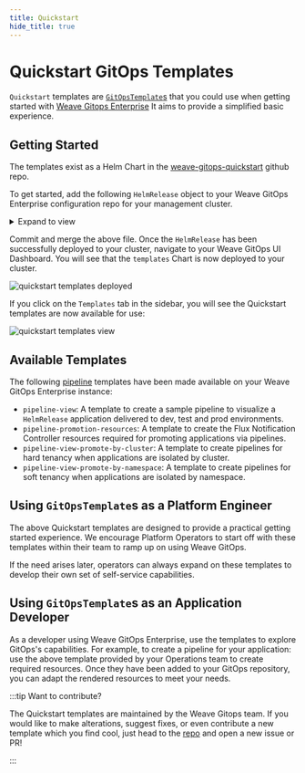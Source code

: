 ```yaml
---
title: Quickstart
hide_title: true
---
```



# Quickstart GitOps Templates <TierLabel tiers="Enterprise" />

`Quickstart` templates are [`GitOpsTemplate`s](https://docs.gitops.weaveworks.org/docs/gitops-templates/templates/)
that you could use when getting started with [Weave Gitops Enterprise](../enterprise/getting-started/intro-enterprise.mdx)
It aims to provide a simplified basic experience.

## Getting Started

The templates exist as a Helm Chart in the [weave-gitops-quickstart](https://github.com/weaveworks/weave-gitops-quickstart)
github repo.

To get started, add the following `HelmRelease` object to your Weave GitOps Enterprise
configuration repo for your management cluster.

<details>
<summary>Expand to view</summary>

```yaml
---
apiVersion: source.toolkit.fluxcd.io/v1beta2
kind: GitRepository
metadata:
  name: weave-gitops-quickstart
  namespace: flux-system
spec:
  interval: 10m0s
  ref:
    branch: main
  url: https://github.com/weaveworks/weave-gitops-quickstart
---
apiVersion: helm.toolkit.fluxcd.io/v2beta1
kind: HelmRelease
metadata:
  name: quickstart-templates
  namespace: flux-system
spec:
  chart:
    spec:
      chart: "quickstart-templates"
      version: ">=0.1.0"
      sourceRef:
        kind: GitRepository
        name: weave-gitops-quickstart
        namespace: flux-system
  interval: 10m0s
```

</details>

Commit and merge the above file. Once the `HelmRelease` has been successfully
deployed to your cluster, navigate to your Weave GitOps UI Dashboard. You will
see that the `templates` Chart is now deployed to your cluster.

![quickstart templates deployed](imgs/quickstart-templates-deployed.png)

If you click on the `Templates` tab in the sidebar, you will see the Quickstart
templates are now available for use:

![quickstart templates view](imgs/quickstart-templates-view.png)

## Available Templates

The following [pipeline](../pipelines/pipeline-templates.mdx) templates have
been made available on your Weave GitOps Enterprise instance:

- `pipeline-view`: A template to create a sample pipeline to visualize a
	`HelmRelease` application delivered to dev, test and prod environments.
- `pipeline-promotion-resources`: A template to create the Flux Notification
	Controller resources required for promoting applications via pipelines.
- `pipeline-view-promote-by-cluster`: A template to create pipelines for hard
	tenancy when applications are isolated by cluster.
- `pipeline-view-promote-by-namespace`: A template to create pipelines for soft
	tenancy when applications are isolated by namespace.

## Using `GitOpsTemplate`s as a Platform Engineer

The above Quickstart templates are designed to provide a practical getting started
experience. We encourage Platform Operators to start off with these templates
within their team to ramp up on using Weave GitOps.

If the need arises later, operators can always expand on these templates to
develop their own set of self-service capabilities.

## Using `GitOpsTemplate`s as an Application Developer

As a developer using Weave GitOps Enterprise, use the templates to explore
GitOps's capabilities. For example, to create a pipeline for your application:
use the above template provided by your Operations team to create required
resources. Once they have been added to your GitOps repository, you can adapt
the rendered resources to meet your needs.

:::tip Want to contribute?

The Quickstart templates are maintained by the Weave Gitops team. If you would
like to make alterations, suggest fixes, or even contribute a new template which
you find cool, just head to the [repo](https://github.com/weaveworks/weave-gitops-quickstart)
and open a new issue or PR!

:::
